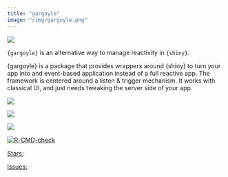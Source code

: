 ```yaml
---
title: "gargoyle"
image: "/img/gargoyle.png"
---
```


::: {.grid}

::: {.g-col-6}

![](/img/gargoyle.png)

:::

::: {.g-col-6}

`{gargoyle}` is an alternative way to manage reactivity in `{shiny}`.

{gargoyle} is a package that provides wrappers around {shiny} to turn your app into and event-based application instead of a full reactive app. The framework is centered around a listen &amp; trigger mechanism. It works with classical UI, and just needs tweaking the server side of your app.

<div align = "center">

<img src = "https://lifecycle.r-lib.org/articles/figures/lifecycle-stable.svg">

<a  target = "_blank" href="https://CRAN.R-project.org/package=gargoyle">
<img src = "https://www.r-pkg.org/badges/version/gargoyle">
</a>

<a  target = "_blank" href="https://cranlogs.r-pkg.org/downloads/total/last-month/gargoyle">
  <img src = "https://cranlogs.r-pkg.org/badges/gargoyle">
</a>

<a  target = "_blank" href="https://github.com/colinfay/gargoyle/actions">
 <img src="https://github.com/colinfay/gargoyle/workflows/R-CMD-check/badge.svg" alt="R-CMD-check"/>
</a>

<a class="github-button"  target = "_blank" href="https://github.com/colinfay/gargoyle" data-icon="octicon-star" data-show-count="true" aria-label="Star this on GitHub">Stars:</a>

<a class="github-button"  target = "_blank" href="https://github.com/colinfay/gargoyle/issues" data-icon="octicon-issue-opened"  data-show-count="true" aria-label="Issue buttons/github-buttons on GitHub">Issues: </a>
</div>

:::

:::


<script async defer src="https://buttons.github.io/buttons.js"></script>
